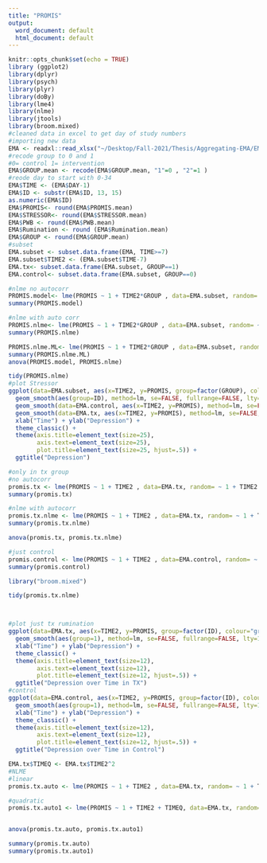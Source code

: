 ```yaml
---
title: "PROMIS"
output:
  word_document: default
  html_document: default
---
```


```r
knitr::opts_chunk$set(echo = TRUE)
library (ggplot2)
library(dplyr)
library(psych)
library(plyr)
library(doBy)
library(lme4)
library(nlme)
library(jtools)
library(broom.mixed)
#cleaned data in excel to get day of study numbers 
#importing new data 
EMA <- readxl::read_xlsx("~/Desktop/Fall-2021/Thesis/Aggregating-EMA/EMA-DATA-PREFINAL.xlsx")
#recode group to 0 and 1 
#0= control 1= intervention
EMA$GROUP.mean <- recode(EMA$GROUP.mean, "1"=0 , "2"=1 )
#reode day to start with 0-34
EMA$TIME <- (EMA$DAY-1)
EMA$ID <- substr(EMA$ID, 13, 15)
as.numeric(EMA$ID)
EMA$PROMIS<- round(EMA$PROMIS.mean)
EMA$STRESSOR<- round(EMA$STRESSOR.mean)
EMA$PWB <- round(EMA$PWB.mean)
EMA$Rumination <- round (EMA$Rumination.mean)
EMA$GROUP <- round(EMA$GROUP.mean)
#subset
EMA.subset <- subset.data.frame(EMA, TIME>=7)
EMA.subset$TIME2 <- (EMA.subset$TIME-7)
EMA.tx<- subset.data.frame(EMA.subset, GROUP==1)
EMA.control<- subset.data.frame(EMA.subset, GROUP==0)
```


```r
#nlme no autocorr
PROMIS.model<- lme(PROMIS ~ 1 + TIME2*GROUP , data=EMA.subset, random= ~ 1+  TIME2| ID, na.action=na.exclude)
summary(PROMIS.model)

#nlme with auto corr
PROMIS.nlme<- lme(PROMIS ~ 1 + TIME2*GROUP , data=EMA.subset, random= ~ 1+  TIME2| ID, correlation= corAR1(), na.action=na.exclude)
summary(PROMIS.nlme)

PROMIS.nlme.ML<- lme(PROMIS ~ 1 + TIME2*GROUP , data=EMA.subset, random= ~ 1+  TIME2| ID, correlation= corAR1(), method= "ML", na.action=na.exclude)
summary(PROMIS.nlme.ML)
anova(PROMIS.model, PROMIS.nlme)

tidy(PROMIS.nlme)
#plot Stressor
ggplot(data=EMA.subset, aes(x=TIME2, y=PROMIS, group=factor(GROUP), colour="gray"), legend=TRUE) +
  geom_smooth(aes(group=ID), method=lm, se=FALSE, fullrange=FALSE, lty=1, size=.5, color="gray") +
  geom_smooth(data=EMA.control, aes(x=TIME2, y=PROMIS), method=lm, se=FALSE, fullrange=FALSE, lty=1, size=2, color="blue", show.legend= TRUE) +
  geom_smooth(data=EMA.tx, aes(x=TIME2, y=PROMIS), method=lm, se=FALSE, fullrange=FALSE, lty=1, size=2, color="red", show.legend= TRUE) +
  xlab("Time") + ylab("Depression") +
  theme_classic() +
  theme(axis.title=element_text(size=25),
        axis.text=element_text(size=25),
        plot.title=element_text(size=25, hjust=.5)) +
  ggtitle("Depression")
```



```r
#only in tx group
#no autocorr
promis.tx <- lme(PROMIS ~ 1 + TIME2 , data=EMA.tx, random= ~ 1 + TIME2| ID, na.action=na.exclude)
summary(promis.tx)

#nlme with autocorr
promis.tx.nlme <- lme(PROMIS ~ 1 + TIME2 , data=EMA.tx, random= ~ 1 + TIME2| ID, correlation= corAR1(), na.action=na.exclude)
summary(promis.tx.nlme)

anova(promis.tx, promis.tx.nlme)

#just control 
promis.control <- lme(PROMIS ~ 1 + TIME2 , data=EMA.control, random= ~ 1 + TIME2| ID, correlation= corAR1(), na.action=na.exclude)
summary(promis.control)

library("broom.mixed")

tidy(promis.tx.nlme)



#plot just tx rumination
ggplot(data=EMA.tx, aes(x=TIME2, y=PROMIS, group=factor(ID), colour="gray"), legend=FALSE) + geom_smooth(method=lm, se=FALSE, fullrange=FALSE, lty=1, size=.5, color="gray40") +
  geom_smooth(aes(group=1), method=lm, se=FALSE, fullrange=FALSE, lty=1, size=2, color="red") +
  xlab("Time") + ylab("Depression") +
  theme_classic() +
  theme(axis.title=element_text(size=12),
        axis.text=element_text(size=12),
        plot.title=element_text(size=12, hjust=.5)) +
  ggtitle("Depression over Time in TX")
#control 
ggplot(data=EMA.control, aes(x=TIME2, y=PROMIS, group=factor(ID), colour="gray"), legend=FALSE) + geom_smooth(method=lm, se=FALSE, fullrange=FALSE, lty=1, size=.5, color="gray40") +
  geom_smooth(aes(group=1), method=lm, se=FALSE, fullrange=FALSE, lty=1, size=2, color="red") +
  xlab("Time") + ylab("Depression") +
  theme_classic() +
  theme(axis.title=element_text(size=12),
        axis.text=element_text(size=12),
        plot.title=element_text(size=12, hjust=.5)) +
  ggtitle("Depression over Time in Control")
```


``` r
EMA.tx$TIMEQ <- EMA.tx$TIME2^2
#NLME
#linear
promis.tx.auto <- lme(PROMIS ~ 1 + TIME2 , data=EMA.tx, random= ~ 1 + TIME2| ID, method= "ML", correlation= corAR1(), na.action=na.exclude)

#quadratic
promis.tx.auto1 <- lme(PROMIS ~ 1 + TIME2 + TIMEQ, data=EMA.tx, random= ~ 1 + TIME2| ID, method= "ML", correlation= corAR1(), na.action=na.exclude)


anova(promis.tx.auto, promis.tx.auto1)

summary(promis.tx.auto)
summary(promis.tx.auto1)

```